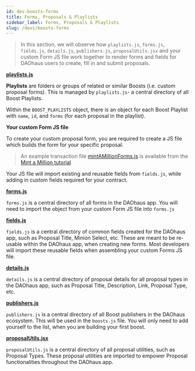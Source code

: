 ```yaml
---
id: dev-boosts-forms
title: Forms, Proposals & Playlists
sidebar_label: Forms, Proposals & Playlists
slug: /devs/boosts-forms
---
```


> In this section, we will observe how `playlists.js`, `forms.js`, `fields.js`, `details.js`, `publishers.js`, `proposalUtils.jsx` and your custom Form JS file work together to render forms and fields for DAOhaus users to create, fill in and submit proposals. 

[**playlists.js**](https://github.com/HausDAO/daohaus-app/blob/bf28463c835d69ad0a85bde432d0d873622ac314/src/data/playlists.js)

**Playlists** are folders or groups of related or similar Boosts (i.e. custom proposal forms). This is managed by `playlists.js`- a central directory of all Boost Playlists. 

Within the `BOOST_PLAYLISTS` object, there is an object for each Boost Playlist with `name`, `id`, and `forms` (for each proposal in the playlist).

**Your custom Form JS file** 

To create your custom proposal form, you are required to create a JS file which builds the form for your specific proposal. 

> An example transaction file [mintAMillionForms.js](https://github.com/HausDAO/daohaus-app/blob/9698ba8a9535f7b85f84553aa6defb9181604f44/src/data/formLegos/mintAMillionForms.js) is available from the [Mint a Million tutorial](/docs/devs/build-a-boost/)

Your JS file will import existing and reusable fields from `fields.js`, while adding in custom fields required for your contract.

[**forms.js**](https://github.com/HausDAO/daohaus-app/blob/develop/src/data/formLegos/forms.js)

`forms.js` is a central directory of all forms in the DAOhaus app. You will need to import the object from your custom Form JS file into `forms.js` 

[**fields.js**](https://github.com/HausDAO/daohaus-app/blob/develop/src/data/fields.js)

`fields.js` is a central directory of common fields created for the DAOhaus app, such as Proposal Title, Minion Select, etc. These are meant to be re-usable within the DAOhaus app, when creating new forms. Most developers will import these reusable fields when assembling your custom Forms JS file. 

[**details.js**](https://github.com/HausDAO/daohaus-app/blob/develop/src/data/details.js)

`details.js` is a central directory of proposal details for all proposal types in the DAOhaus app, such as Proposal Title, Description, Link, Proposal Type, etc. 

[**publishers.js**](https://github.com/HausDAO/daohaus-app/blob/develop/src/data/publishers.js)

`publishers.js` is a central directory of all Boost publishers in the DAOhaus ecosystem. This will be used in the `boosts.js` file. You will only need to add yourself to the list, when you are building your first boost. 

[**proposalUtils.jsx**](https://github.com/HausDAO/daohaus-app/blob/develop/src/utils/proposalUtils.jsx) 

`proposalUtils.js` is a central directory of all proposal utilities, such as Proposal Types. These proposal utilities are imported to empower Proposal functionalities throughout the DAOhaus app. 

